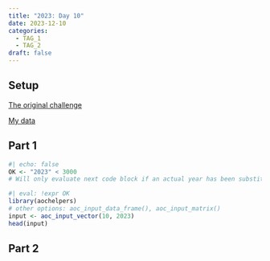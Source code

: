 ```yaml
---
title: "2023: Day 10"
date: 2023-12-10
categories:
  - TAG_1
  - TAG_2
draft: false
---
```


## Setup

[The original challenge](https://adventofcode.com/2023/day/10)

[My data](input){target="_blank"}

## Part 1

```r
#| echo: false
OK <- "2023" < 3000
# Will only evaluate next code block if an actual year has been substituted for the placeholder
```


```r
#| eval: !expr OK
library(aochelpers)
# other options: aoc_input_data_frame(), aoc_input_matrix()
input <- aoc_input_vector(10, 2023)
head(input)
```

## Part 2


